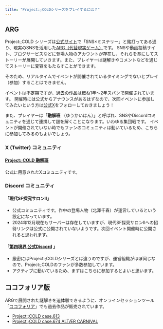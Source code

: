 ```yaml
---
title: "Project:;COLDシリーズをプレイするには？"
---
```


## ARG

Project:;COLD シリーズは[公式サイト](https://www.project-cold.net/)で「SNS×ミステリー」と銘打ってある通り、現実のSNSを活用した[ARG（代替現実ゲーム）](https://arg.igda.jp/p/arg.html)です。
SNSや動画投稿サイト、ブログサービスなどに登場人物のアカウントが存在し、それらを基にしてストーリーが展開していきます。また、プレイヤーは謎解きやコメントなどを通じてストーリーに変容をもたらすことができます。

そのため、リアルタイムでイベントが開催されているタイミングでないとプレイ（参加）することはできません。

イベントは不定期ですが、[過去の作品](/cases)は概ね1年～2年スパンで開催されています。
開催時には公式からアナウンスがあるはずなので、次回イベントに参加してみたいという方は[公式X](https://x.com/projectcold_613)をフォローしておきましょう！

また、プレイヤーは「**融解班** （ゆうかいはん）」と呼ばれ、SNSやDiscordコミュニティを通じて連携して謎を解くことになります。いわゆる集団戦です。
イベントが開催されていない時でもファンのコミュニティは動いているため、こちらに参加してみるのもよいでしょう。

### X (Twitter) コミュニティ

#### [Project:;COLD 融解班](https://x.com/i/communities/1498869071416152065)

公式に用意されたXコミュニティです。

### Discord コミュニティ

#### 「現代SF探究サロンⅡ」
- 公式コミュニティです。作中の登場人物（北澤千春）が運営しているという設定になっています。
- 2024年12月現在もサーバーは存在していますが、現代SF探究サロンⅡへの招待リンクは公式に公開されていないようです。次回イベント開催時に公開されると思われます。

#### 「[第四境界 公式Discord](https://shop.daiyonkyokai.net/pages/discord) 」
- 厳密にはProject:;COLDシリーズとは違うのですが、運営組織がほぼ同じなので、Project:;COLDのファンが多数参加しています。
- アクティブに動いているため、まずはこちらに参加するとよいと思います。

## ココフォリア版

ARGで展開された謎解きを追体験できるように、オンラインセッションツール「[ココフォリア](https://ccfolia.com/)」でも過去作品が販売されています。

- [Project:;COLD case.613](https://www.project-cold.net/news/post-17/)
- [Project:;COLD case.674 ALTÆR CARNIVAL](https://ccfolia.com/games/qpgBmpvooGQFycfGkAQA)